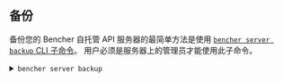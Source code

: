 
## 备份

备份您的 Bencher 自托管 API 服务器的最简单方法是使用
[`bencher server backup` CLI 子命令][bencher server backup]。
用户必须是服务器上的管理员才能使用此子命令。

[bencher server backup]: /zh/docs/api/server/server/#post-v0serverbackup

<details>
  <summary><code>bencher server backup</code></summary>
  <br />
  <div class="box">
    <BencherServerBackup />
  </div>
</details>
